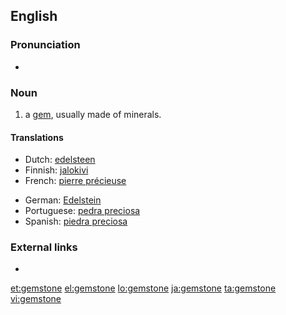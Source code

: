 ==English==

===Pronunciation===
* {{audio|en-us-gemstone.ogg|Audio (US)}}

===Noun===
{{en-noun}}

# a [[gem]], usually made of minerals.

====Translations====
{{trans-top}}
* Dutch: [[edelsteen]] {{m}}
* Finnish: [[jalokivi]]
* French: [[pierre précieuse]] {{f}}
{{trans-mid}}
* German: [[Edelstein]] {{m}}
* Portuguese: [[pedra preciosa]] {{f}}
* Spanish: [[piedra preciosa]] {{f}}
{{trans-bottom}}

===External links===
* {{pedialite}}

[[et:gemstone]]
[[el:gemstone]]
[[lo:gemstone]]
[[ja:gemstone]]
[[ta:gemstone]]
[[vi:gemstone]]